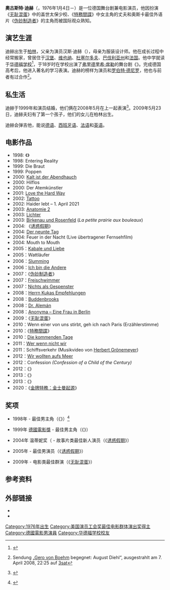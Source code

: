 {{noteTA
|G1=Show
|G2=Movie
}}
{{Infobox entertainer
| name        = 奥古斯特·迪赫<br>{{lang|de|August Diehl}}
| type        = 男演员
| image       = August Diehl at the Berlin International Film Festival 2013.jpg
| imagesize   = 210px
| caption     = 2013年柏林电影节上的迪赫
| foreignname = August Diehl
| birth_date  = {{Birth date and age|1976|1|4|df=y}}
| birth_place = {{flag|West Germany}}[[西柏林|西柏林]]
| death_date  =
| death_place =
| birthname   =
| othername   =
| nationality = {{DEU}}
| occupation  = [[演员|演员]]
| yearsactive = 1998年至今
| spouse      = {{link-de|尤莉娅·马利克|Julia_Malik}}（1999年至今；一个孩子）
| children    =  埃尔莎·奥古斯塔（{{lang|de|Elsa Augusta}}）（2009年出生）
}}
'''奧古斯特·迪赫'''（{{lang-de|'''August Diehl'''}}，1976年1月4日－）是一位德国舞台剧兼电影演员，他因扮演《[[无耻混蛋|无耻混蛋]]》中的盖世太保少校、《[[特務間諜|特務間諜]]》中女主角的丈夫和奥斯卡最佳外语片《[[伪钞制造者|伪钞制造者]]》的主角而被国际观众熟知。

== 演艺生涯 ==
迪赫出生于[[柏林|柏林]]，父亲为演员汉斯·迪赫（{{lang|de|Hans Diehl}}），母亲为服装设计师。他在成长过程中经常搬家，曾居住于[[汉堡|汉堡]]、[[维也纳|维也纳]]、[[杜塞尔多夫|杜塞尔多夫]]、[[巴伐利亚州|巴伐利亚州]]和[[法国|法国]]。他中学就读于[[华德福教育|华德福学校]]<ref>{{Internetquelle| autor=Annabel Wahba| titel=Das Jahr des August Diehl| url=http://www.zeit.de/2008/49/August-Diehl-49/seite-1| werk=[[Die_Zeit|Die Zeit]]| datum=2008-11-27| zugriff=2013-01-04}} {{Wayback|url=http://www.zeit.de/2008/49/August-Diehl-49/seite-1 |date=20140209023304 }}</ref>，于18岁时在学校出演了[[弗里德里希·席勒|弗里德里希·席勒]]的舞台剧《{{link-en|强盗 (戏剧)|The_Robbers|强盗}}》。完成德国高考后，他进入著名的{{link-en|恩斯特·布什戏剧学院|Ernst Busch Academy of Dramatic Arts}}学习表演。迪赫的榜样为演员{{link-de|格尔特·沃斯|Gert Voss}}和[[罗伯特·德尼罗|罗伯特·德尼罗]]，他也与前者有过合作<ref>Sendung „[[Gero_von_Boehm|Gero von Boehm]] begegnet: August Diehl“, ausgestrahlt am 7. April 2008, 22:25 auf [[3sat|3sat]]</ref>。

== 私生活 ==
迪赫于1999年和演员{{link-de|尤莉娅·马利克|Julia_Malik}}结婚，他们俩在2008年5月在{{link-en|鲁尔戏剧节|Ruhrfestspiele}}上一起表演<ref>{{Internetquelle | url=http://www.derwesten.de/staedte/unser-vest/das-spielfreude-gen-id1813572.html | titel=Das Spielfreude-Gen | autor=Kerstin Halstenbach | datum=2008-04-27 | hrsg=[[derwesten.de|derwesten.de]] | zugriff=2013-03-08 | offline=ja | archiv-url=https://web.archive.org/web/20140714221357/http://www.derwesten.de/staedte/unser-vest/das-spielfreude-gen-id1813572.html | archiv-datum=2014-07-14 }} {{Wayback|url=http://www.derwesten.de/staedte/unser-vest/das-spielfreude-gen-id1813572.html |date=20140714221357 }}</ref>。2009年5月23日，迪赫夫妇有了第一个孩子，他们的女儿在柏林出生。

迪赫会弹吉他，能说[[德语|德语]]、[[西班牙语|西班牙语]]、[[法语|法语]]和[[英语|英语]]。

== 电影作品 ==
* 1998: 《{{link-en|死亡密码23|23 (movie)}}》
* 1998: Entering Reality
* 1999: Die Braut
* 1999: Poppen
* 2000: [[Kalt_ist_der_Abendhauch|Kalt ist der Abendhauch]]
* 2000: Hilflos
* 2000: Der Atemkünstler
* 2001: [[Love_the_Hard_Way|Love the Hard Way]]
* 2002: [[Tattoo_(Film)|Tattoo]]
* 2002: Haider lebt – 1. April 2021
* 2003: [[Anatomie_2|Anatomie 2]]
* 2003: [[Lichter|Lichter]]
* 2003: [[Birkenau_und_Rosenfeld|Birkenau und Rosenfeld]] (''La petite prairie aux bouleaux'')
* 2004: 《[[诱惑假期|诱惑假期]]》
* 2004: [[Der_neunte_Tag|Der neunte Tag]]
* 2004: Feuer in der Nacht (Live übertragener Fernsehfilm)
* 2004: Mouth to Mouth
* 2005：[[Kabale_und_Liebe_(2005)|Kabale und Liebe]]
* 2005：Wattläufer
* 2006：[[Slumming|Slumming]]
* 2006：[[Ich_bin_die_Andere_(Film)|Ich bin die Andere]]
* 2007：《[[伪钞制造者|伪钞制造者]]》
* 2007：[[Freischwimmer_(Film)|Freischwimmer]]
* 2007：[[Nichts_als_Gespenster_(Film)|Nichts als Gespenster]]
* 2008：[[Herrn_Kukas_Empfehlungen_(Film)|Herrn Kukas Empfehlungen]]
* 2008：[[Buddenbrooks_(2008)|Buddenbrooks]]
* 2008：[[Dr._Alemán|Dr. Alemán]]
* 2008：[[Anonyma_–_Eine_Frau_in_Berlin|Anonyma – Eine Frau in Berlin]]
* 2009：《[[无耻混蛋|无耻混蛋]]》
* 2010：Wenn einer von uns stirbt, geh ich nach Paris (Erzählerstimme)
* 2010：《[[特務間諜|特務間諜]]》
* 2010：[[Die_kommenden_Tage|Die kommenden Tage]]
* 2011：[[Wer_wenn_nicht_wir|Wer wenn nicht wir]]
* 2011：Schiffsverkehr (Musikvideo von [[Herbert_Grönemeyer|Herbert Grönemeyer]])
* 2012：[[Wir_wollten_aufs_Meer|Wir wollten aufs Meer]]
* 2012：Confession ''(Confession of a Child of the Century)''
* 2012：《{{link-de|哈克费恩历险记|Die Abenteuer des Huck Finn}}》
* 2013：《{{link-en|去里斯本的夜车|Night Train to Lisbon (film)}}》
* 2013：《{{link-de|艾拉女士|Frau Ella}}》
* 2020：《[[金牌特務：金士曼起源|金牌特務：金士曼起源]]》

== 奖项 ==
* 1998年 {{link-en|巴伐利亚电影奖|Bayerischer Filmpreis}} - 最佳男主角（《{{link-en|死亡密码23|23 (movie)}}》）<ref>{{cite web
 |url         = http://www.bayern.de/Anlage9780627/PreistraegerdesBayerischenFilmpreises-Pierrot.pdf
 |title       = Bayerische Filmpreisträger
 |date        = 22 March 2012
 |work        = [[Bavarian_Film_Awards|Bavarian Film Awards]]
 |format      = [[PDF|PDF]]
 |deadurl     = yes
 |archiveurl  = https://web.archive.org/web/20110608165339/http://www.bayern.de/Anlage9780627/PreistraegerdesBayerischenFilmpreises-Pierrot.pdf
 |archivedate = 2011年6月8日
 |access-date = 2014年6月11日
}}</ref>

* 1999年 [[德國電影獎|德國電影獎]] - 最佳男主角（《{{link-en|死亡密码23|23 (movie)}}》）

* 2004年 温蒂妮奖（{{lang|en|Undine Awards}} - 故事片类最佳新人演员（《[[诱惑假期|诱惑假期]]》）

* 2005年 {{link-en|德国影评人协会奖|German Film Critics Association Awards}} - 最佳男演员（《[[诱惑假期|诱惑假期]]》）

* 2009年 {{link-en|银幕演员工会奖|Screen Actors Guild Award for Outstanding Performance by a Cast in a Motion Picture}} - 电影类最佳群演（《[[无耻混蛋|无耻混蛋]]》）

== 参考资料 ==
{{Reflist}}

== 外部链接 ==
{{Commons category|August Diehl}}
*{{douban people}}
* {{IMDb name|225944|August Diehl}}

{{2001至2010年美国演员工会奖最佳电影群体演出奖}}

{{Authority control}}
{{DEFAULTSORT:Diehl, August}}
[[Category:1976年出生|Category:1976年出生]]
[[Category:美国演员工会奖最佳电影群体演出奖得主|Category:美国演员工会奖最佳电影群体演出奖得主]]
[[Category:德國電影男演員|Category:德國電影男演員]]
[[Category:华德福学校校友|Category:华德福学校校友]]